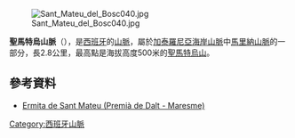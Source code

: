 [[Image:Sant_Mateu_del_Bosc040.jpg|thumb]]

{{coord|41|30|56|N|02|19|36|E|type:mountain(378)_region:ES-CT|display=title}}

'''聖馬特烏山脈'''（{{lang-ca|Serra de Sant Mateu}}），是[[西班牙|西班牙]]的[[山脈|山脈]]，屬於[[加泰羅尼亞海岸山脈|加泰羅尼亞海岸山脈]]中[[馬里納山脈|馬里納山脈]]的一部分，長2.8公里，最高點是海拔高度500米的[[聖馬特烏山|聖馬特烏山]]。

==參考資料==
*[http://www.poblesdecatalunya.cat/element.php?e=2234 Ermita de Sant Mateu (Premià de Dalt - Maresme)] {{Wayback|url=http://www.poblesdecatalunya.cat/element.php?e=2234 |date=20140714145552 }}

{{Spain-geo-stub}}
[[Category:西班牙山脈|Category:西班牙山脈]]